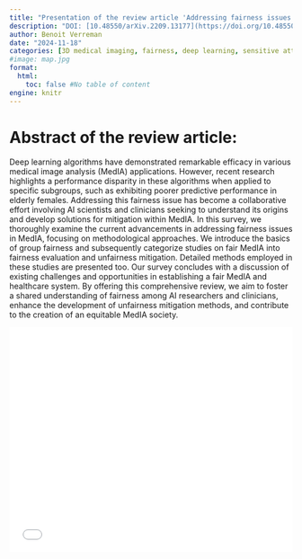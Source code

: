 ```yaml
---
title: "Presentation of the review article 'Addressing fairness issues in deep learning-based medical image analysis: a systematic review'"
description: "DOI: [10.48550/arXiv.2209.13177](https://doi.org/10.48550/arXiv.2209.13177){target='_blank'}"
author: Benoit Verreman
date: "2024-11-18"
categories: [3D medical imaging, fairness, deep learning, sensitive attributes]
#image: map.jpg
format:
  html:
    toc: false #No table of content
engine: knitr
---
```


# Abstract of the review article:

Deep learning algorithms have demonstrated remarkable efficacy in various medical image analysis (MedIA) applications. However, recent research highlights a performance disparity in these algorithms when applied to specific subgroups, such as exhibiting poorer predictive performance in elderly females. Addressing this fairness issue has become a collaborative effort involving AI scientists and clinicians seeking to understand its origins and develop solutions for mitigation within MedIA. In this survey, we thoroughly examine the current advancements in addressing fairness issues in MedIA, focusing on methodological approaches. We introduce the basics of group fairness and subsequently categorize studies on fair MedIA into fairness evaluation and unfairness mitigation. Detailed methods employed in these studies are presented too. Our survey concludes with a discussion of existing challenges and opportunities in establishing a fair MedIA and healthcare system. By offering this comprehensive review, we aim to foster a shared understanding of fairness among AI researchers and clinicians, enhance the development of unfairness mitigation methods, and contribute to the creation of an equitable MedIA society.

![](../../../docs/journalclub/pdfs/2024_11_18_BV_Fairness.pdf){width=100% height=400}